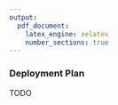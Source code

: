 ```yaml
---
output:
  pdf_document:
    latex_engine: xelatex
    number_sections: true
---
```


### Deployment Plan

TODO
